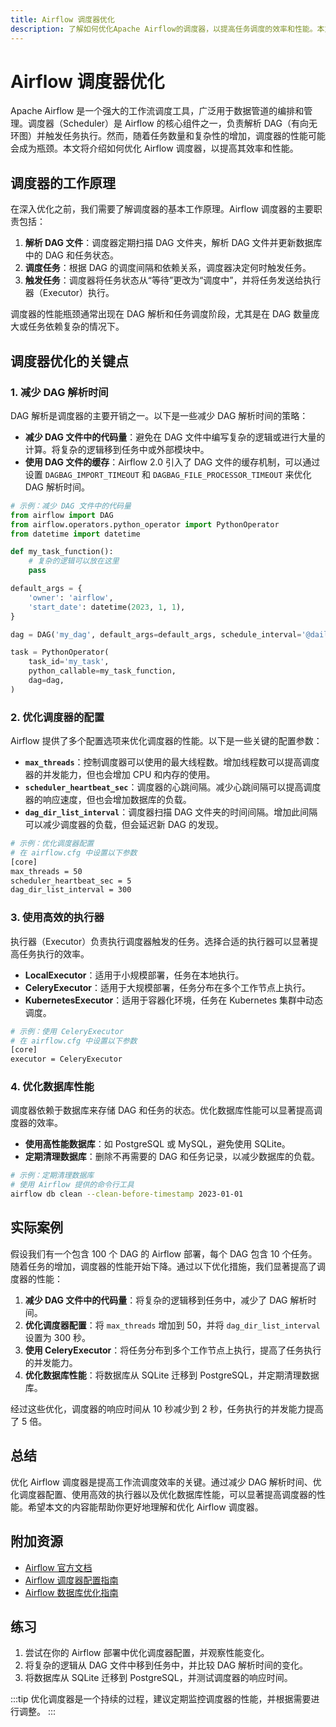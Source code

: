 ```yaml
---
title: Airflow 调度器优化
description: 了解如何优化Apache Airflow的调度器，以提高任务调度的效率和性能。本文适合初学者，包含代码示例、实际案例和总结。
---
```


# Airflow 调度器优化

Apache Airflow 是一个强大的工作流调度工具，广泛用于数据管道的编排和管理。调度器（Scheduler）是 Airflow 的核心组件之一，负责解析 DAG（有向无环图）并触发任务执行。然而，随着任务数量和复杂性的增加，调度器的性能可能会成为瓶颈。本文将介绍如何优化 Airflow 调度器，以提高其效率和性能。

## 调度器的工作原理

在深入优化之前，我们需要了解调度器的基本工作原理。Airflow 调度器的主要职责包括：

1. **解析 DAG 文件**：调度器定期扫描 DAG 文件夹，解析 DAG 文件并更新数据库中的 DAG 和任务状态。
2. **调度任务**：根据 DAG 的调度间隔和依赖关系，调度器决定何时触发任务。
3. **触发任务**：调度器将任务状态从“等待”更改为“调度中”，并将任务发送给执行器（Executor）执行。

调度器的性能瓶颈通常出现在 DAG 解析和任务调度阶段，尤其是在 DAG 数量庞大或任务依赖复杂的情况下。

## 调度器优化的关键点

### 1. 减少 DAG 解析时间

DAG 解析是调度器的主要开销之一。以下是一些减少 DAG 解析时间的策略：

- **减少 DAG 文件中的代码量**：避免在 DAG 文件中编写复杂的逻辑或进行大量的计算。将复杂的逻辑移到任务中或外部模块中。
- **使用 DAG 文件的缓存**：Airflow 2.0 引入了 DAG 文件的缓存机制，可以通过设置 `DAGBAG_IMPORT_TIMEOUT` 和 `DAGBAG_FILE_PROCESSOR_TIMEOUT` 来优化 DAG 解析时间。

```python
# 示例：减少 DAG 文件中的代码量
from airflow import DAG
from airflow.operators.python_operator import PythonOperator
from datetime import datetime

def my_task_function():
    # 复杂的逻辑可以放在这里
    pass

default_args = {
    'owner': 'airflow',
    'start_date': datetime(2023, 1, 1),
}

dag = DAG('my_dag', default_args=default_args, schedule_interval='@daily')

task = PythonOperator(
    task_id='my_task',
    python_callable=my_task_function,
    dag=dag,
)
```

### 2. 优化调度器的配置

Airflow 提供了多个配置选项来优化调度器的性能。以下是一些关键的配置参数：

- **`max_threads`**：控制调度器可以使用的最大线程数。增加线程数可以提高调度器的并发能力，但也会增加 CPU 和内存的使用。
- **`scheduler_heartbeat_sec`**：调度器的心跳间隔。减少心跳间隔可以提高调度器的响应速度，但也会增加数据库的负载。
- **`dag_dir_list_interval`**：调度器扫描 DAG 文件夹的时间间隔。增加此间隔可以减少调度器的负载，但会延迟新 DAG 的发现。

```bash
# 示例：优化调度器配置
# 在 airflow.cfg 中设置以下参数
[core]
max_threads = 50
scheduler_heartbeat_sec = 5
dag_dir_list_interval = 300
```

### 3. 使用高效的执行器

执行器（Executor）负责执行调度器触发的任务。选择合适的执行器可以显著提高任务执行的效率。

- **LocalExecutor**：适用于小规模部署，任务在本地执行。
- **CeleryExecutor**：适用于大规模部署，任务分布在多个工作节点上执行。
- **KubernetesExecutor**：适用于容器化环境，任务在 Kubernetes 集群中动态调度。

```bash
# 示例：使用 CeleryExecutor
# 在 airflow.cfg 中设置以下参数
[core]
executor = CeleryExecutor
```

### 4. 优化数据库性能

调度器依赖于数据库来存储 DAG 和任务的状态。优化数据库性能可以显著提高调度器的效率。

- **使用高性能数据库**：如 PostgreSQL 或 MySQL，避免使用 SQLite。
- **定期清理数据库**：删除不再需要的 DAG 和任务记录，以减少数据库的负载。

```bash
# 示例：定期清理数据库
# 使用 Airflow 提供的命令行工具
airflow db clean --clean-before-timestamp 2023-01-01
```

## 实际案例

假设我们有一个包含 100 个 DAG 的 Airflow 部署，每个 DAG 包含 10 个任务。随着任务的增加，调度器的性能开始下降。通过以下优化措施，我们显著提高了调度器的性能：

1. **减少 DAG 文件中的代码量**：将复杂的逻辑移到任务中，减少了 DAG 解析时间。
2. **优化调度器配置**：将 `max_threads` 增加到 50，并将 `dag_dir_list_interval` 设置为 300 秒。
3. **使用 CeleryExecutor**：将任务分布到多个工作节点上执行，提高了任务执行的并发能力。
4. **优化数据库性能**：将数据库从 SQLite 迁移到 PostgreSQL，并定期清理数据库。

经过这些优化，调度器的响应时间从 10 秒减少到 2 秒，任务执行的并发能力提高了 5 倍。

## 总结

优化 Airflow 调度器是提高工作流调度效率的关键。通过减少 DAG 解析时间、优化调度器配置、使用高效的执行器以及优化数据库性能，可以显著提高调度器的性能。希望本文的内容能帮助你更好地理解和优化 Airflow 调度器。

## 附加资源

- [Airflow 官方文档](https://airflow.apache.org/docs/)
- [Airflow 调度器配置指南](https://airflow.apache.org/docs/apache-airflow/stable/configurations-ref.html)
- [Airflow 数据库优化指南](https://airflow.apache.org/docs/apache-airflow/stable/howto/set-up-database.html)

## 练习

1. 尝试在你的 Airflow 部署中优化调度器配置，并观察性能变化。
2. 将复杂的逻辑从 DAG 文件中移到任务中，并比较 DAG 解析时间的变化。
3. 将数据库从 SQLite 迁移到 PostgreSQL，并测试调度器的响应时间。

:::tip
优化调度器是一个持续的过程，建议定期监控调度器的性能，并根据需要进行调整。
:::